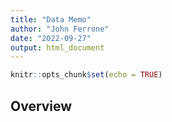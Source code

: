 ```yaml
---
title: "Data Memo"
author: "John Ferrone"
date: "2022-09-27"
output: html_document
---
```


```r
knitr::opts_chunk$set(echo = TRUE)
```

## Overview

